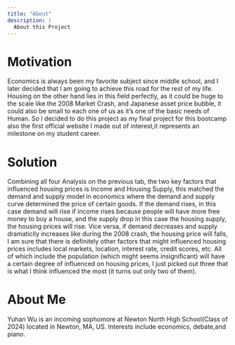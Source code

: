```yaml
---
title: "About"
description: |
  About this Project
---
```

# Motivation #
Economics is always been my favorite subject since middle school, and I later decided that I am going to achieve this road for the rest of my life. Housing on the other hand lies in this field perfectly, as it could be huge to the scale like the 2008 Market Crash, and Japanese asset price bubble, it could also be small to each one of us as it's one of the basic needs of Human. So I decided to do this project as my final project for this bootcamp also the first official website I made out of interest,it represents an milestone on my student career. 

# Solution #
Combining all four Analysis on the previous tab, the two key factors that influenced housing prices is Income and Housing Supply, this matched the demand and supply model in economics where the demand and supply curve determined the price of certain goods. If the demand rises, in this case demand will rise if income rises because people will have more free money to buy a house, and the supply drop in this case the housing supply, the housing prices will rise. Vice versa, if demand decreases and supply dramaticlly increases like during the 2008 crash, the housing price will falls, I am sure that there is definitely other factors that might influenced housing prices includes local markets, location, interest rate, credit scores, etc. All of which include the population (which might seems insignificant) will have a certain degree of influenced on housing prices, I just picked out three that is what I think influenced the most (it turns out only two of them).

# About Me #
Yuhan Wu is an incoming sophomore at Newton North High School(Class of 2024) located in Newton, MA, US. Interests include economics, debate,and piano. 